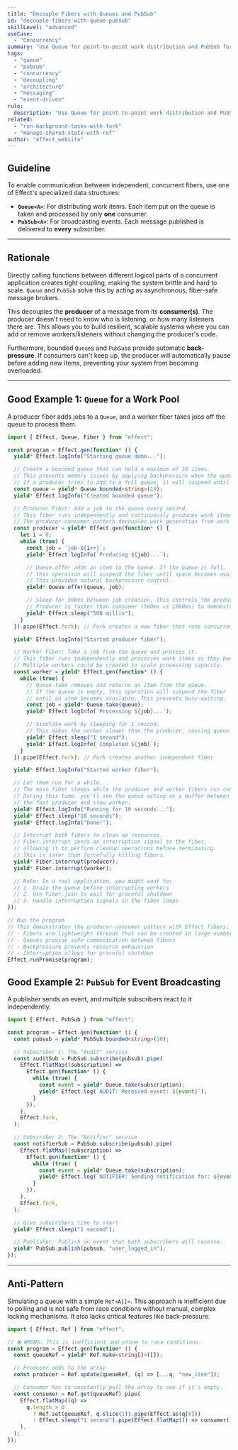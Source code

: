 ```yaml
---
title: "Decouple Fibers with Queues and PubSub"
id: "decouple-fibers-with-queue-pubsub"
skillLevel: "advanced"
useCase:
  - "Concurrency"
summary: "Use Queue for point-to-point work distribution and PubSub for broadcast messaging to enable safe, decoupled communication between concurrent fibers."
tags:
  - "queue"
  - "pubsub"
  - "concurrency"
  - "decoupling"
  - "architecture"
  - "messaging"
  - "event-driven"
rule:
  description: "Use Queue for point-to-point work distribution and PubSub for broadcast messaging between fibers."
related:
  - "run-background-tasks-with-fork"
  - "manage-shared-state-with-ref"
author: "effect_website"
---
```


## Guideline

To enable communication between independent, concurrent fibers, use one of Effect's specialized data structures:
-   **``Queue<A>``**: For distributing work items. Each item put on the queue is taken and processed by only **one** consumer.
-   **``PubSub<A>``**: For broadcasting events. Each message published is delivered to **every** subscriber.

---

## Rationale

Directly calling functions between different logical parts of a concurrent application creates tight coupling, making the system brittle and hard to scale. `Queue` and `PubSub` solve this by acting as asynchronous, fiber-safe message brokers.

This decouples the **producer** of a message from its **consumer(s)**. The producer doesn't need to know who is listening, or how many listeners there are. This allows you to build resilient, scalable systems where you can add or remove workers/listeners without changing the producer's code.

Furthermore, bounded `Queue`s and `PubSub`s provide automatic **back-pressure**. If consumers can't keep up, the producer will automatically pause before adding new items, preventing your system from becoming overloaded.

---

## Good Example 1: `Queue` for a Work Pool

A producer fiber adds jobs to a `Queue`, and a worker fiber takes jobs off the queue to process them.

```typescript
import { Effect, Queue, Fiber } from "effect";

const program = Effect.gen(function* () {
  yield* Effect.logInfo("Starting queue demo...");

  // Create a bounded queue that can hold a maximum of 10 items.
  // This prevents memory issues by applying backpressure when the queue is full.
  // If a producer tries to add to a full queue, it will suspend until space is available.
  const queue = yield* Queue.bounded<string>(10);
  yield* Effect.logInfo("Created bounded queue");

  // Producer Fiber: Add a job to the queue every second.
  // This fiber runs independently and continuously produces work items.
  // The producer-consumer pattern decouples work generation from work processing.
  const producer = yield* Effect.gen(function* () {
    let i = 0;
    while (true) {
      const job = `job-${i++}`;
      yield* Effect.logInfo(`Producing ${job}...`);

      // Queue.offer adds an item to the queue. If the queue is full,
      // this operation will suspend the fiber until space becomes available.
      // This provides natural backpressure control.
      yield* Queue.offer(queue, job);

      // Sleep for 500ms between job creation. This controls the production rate.
      // Producer is faster than consumer (500ms vs 1000ms) to demonstrate queue buffering.
      yield* Effect.sleep("500 millis");
    }
  }).pipe(Effect.fork); // Fork creates a new fiber that runs concurrently

  yield* Effect.logInfo("Started producer fiber");

  // Worker Fiber: Take a job from the queue and process it.
  // This fiber runs independently and processes work items as they become available.
  // Multiple workers could be created to scale processing capacity.
  const worker = yield* Effect.gen(function* () {
    while (true) {
      // Queue.take removes and returns an item from the queue.
      // If the queue is empty, this operation will suspend the fiber
      // until an item becomes available. This prevents busy-waiting.
      const job = yield* Queue.take(queue);
      yield* Effect.logInfo(`Processing ${job}...`);

      // Simulate work by sleeping for 1 second.
      // This makes the worker slower than the producer, causing queue buildup.
      yield* Effect.sleep("1 second");
      yield* Effect.logInfo(`Completed ${job}`);
    }
  }).pipe(Effect.fork); // Fork creates another independent fiber

  yield* Effect.logInfo("Started worker fiber");

  // Let them run for a while...
  // The main fiber sleeps while the producer and worker fibers run concurrently.
  // During this time, you'll see the queue acting as a buffer between
  // the fast producer and slow worker.
  yield* Effect.logInfo("Running for 10 seconds...");
  yield* Effect.sleep("10 seconds");
  yield* Effect.logInfo("Done!");

  // Interrupt both fibers to clean up resources.
  // Fiber.interrupt sends an interruption signal to the fiber,
  // allowing it to perform cleanup operations before terminating.
  // This is safer than forcefully killing fibers.
  yield* Fiber.interrupt(producer);
  yield* Fiber.interrupt(worker);

  // Note: In a real application, you might want to:
  // 1. Drain the queue before interrupting workers
  // 2. Use Fiber.join to wait for graceful shutdown
  // 3. Handle interruption signals in the fiber loops
});

// Run the program
// This demonstrates the producer-consumer pattern with Effect fibers:
// - Fibers are lightweight threads that can be created in large numbers
// - Queues provide safe communication between fibers
// - Backpressure prevents resource exhaustion
// - Interruption allows for graceful shutdown
Effect.runPromise(program);

```

## Good Example 2: `PubSub` for Event Broadcasting

A publisher sends an event, and multiple subscribers react to it independently.

```typescript
import { Effect, PubSub } from "effect";

const program = Effect.gen(function* () {
  const pubsub = yield* PubSub.bounded<string>(10);

  // Subscriber 1: The "Audit" service
  const auditSub = PubSub.subscribe(pubsub).pipe(
    Effect.flatMap((subscription) =>
      Effect.gen(function* () {
        while (true) {
          const event = yield* Queue.take(subscription);
          yield* Effect.log(`AUDIT: Received event: ${event}`);
        }
      }),
    ),
    Effect.fork,
  );

  // Subscriber 2: The "Notifier" service
  const notifierSub = PubSub.subscribe(pubsub).pipe(
    Effect.flatMap((subscription) =>
      Effect.gen(function* () {
        while (true) {
          const event = yield* Queue.take(subscription);
          yield* Effect.log(`NOTIFIER: Sending notification for: ${event}`);
        }
      }),
    ),
    Effect.fork,
  );

  // Give subscribers time to start
  yield* Effect.sleep("1 second");

  // Publisher: Publish an event that both subscribers will receive.
  yield* PubSub.publish(pubsub, "user_logged_in");
});
```

---

## Anti-Pattern

Simulating a queue with a simple `Ref<A[]>`. This approach is inefficient due to polling and is not safe from race conditions without manual, complex locking mechanisms. It also lacks critical features like back-pressure.

```typescript
import { Effect, Ref } from "effect";

// ❌ WRONG: This is inefficient and prone to race conditions.
const program = Effect.gen(function* () {
  const queueRef = yield* Ref.make<string[]>([]);

  // Producer adds to the array
  const producer = Ref.update(queueRef, (q) => [...q, "new_item"]);

  // Consumer has to constantly poll the array to see if it's empty.
  const consumer = Ref.get(queueRef).pipe(
    Effect.flatMap((q) =>
      q.length > 0
        ? Ref.set(queueRef, q.slice(1)).pipe(Effect.as(q[0]))
        : Effect.sleep("1 second").pipe(Effect.flatMap(() => consumer)), // Inefficient polling
    ),
  );
});
```